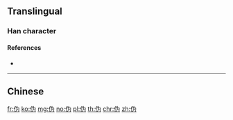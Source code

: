 {{also|偽|僞}}
==Translingual==

===Han character===
{{Han char|rn=9|rad=人|as=04|sn=6|four=|canj=OIKS|ids=⿰亻为}}

====References====
* {{Han ref|kx=0096.121|hdz=10126.040|uh=4F2A|ud=20266}}

----

==Chinese==
{{zh-see|偽}}

[[fr:伪]]
[[ko:伪]]
[[mg:伪]]
[[no:伪]]
[[pl:伪]]
[[th:伪]]
[[chr:伪]]
[[zh:伪]]